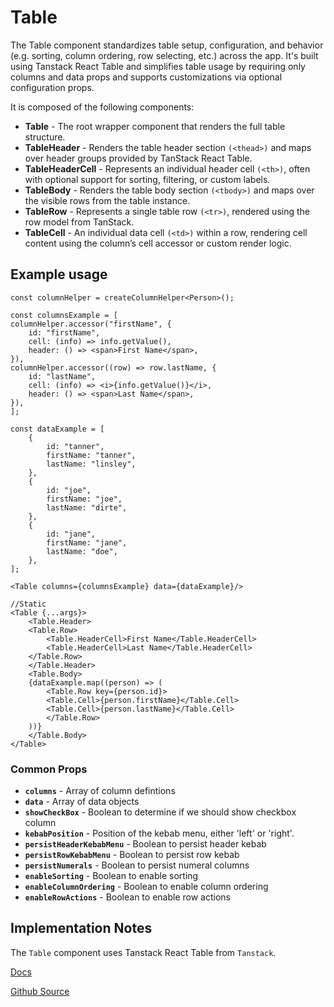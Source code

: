 

<Meta of={TableStories} />

# Table
The Table component standardizes table setup, configuration, and behavior (e.g. sorting, column ordering, row selecting, etc.) across the app. 
It's built using Tanstack React Table and simplifies table usage by requiring only columns and data props and supports customizations via optional configuration props.

It is composed of the following components:

- **Table** - The root wrapper component that renders the full table structure.
- **TableHeader** - Renders the table header section `(<thead>)` and maps over header groups provided by TanStack React Table.
- **TableHeaderCell** - Represents an individual header cell `(<th>)`, often with optional support for sorting, filtering, or custom labels.
- **TableBody** - Renders the table body section `(<tbody>)` and maps over the visible rows from the table instance.
- **TableRow** - Represents a single table row `(<tr>)`, rendered using the row model from TanStack.
- **TableCell** - An individual data cell `(<td>)` within a row, rendering cell content using the column’s cell accessor or custom render logic.

## Example usage
```tsx
const columnHelper = createColumnHelper<Person>();

const columnsExample = [
columnHelper.accessor("firstName", {
    id: "firstName",
    cell: (info) => info.getValue(),
    header: () => <span>First Name</span>,
}),
columnHelper.accessor((row) => row.lastName, {
    id: "lastName",
    cell: (info) => <i>{info.getValue()}</i>,
    header: () => <span>Last Name</span>,
}),
];

const dataExample = [
    {
        id: "tanner",
        firstName: "tanner",
        lastName: "linsley",
    },
    {
        id: "joe",
        firstName: "joe",
        lastName: "dirte",
    },
    {
        id: "jane",
        firstName: "jane",
        lastName: "doe",
    },
];

<Table columns={columnsExample} data={dataExample}/>

//Static 
<Table {...args}>
    <Table.Header>
    <Table.Row>
        <Table.HeaderCell>First Name</Table.HeaderCell>
        <Table.HeaderCell>Last Name</Table.HeaderCell>
    </Table.Row>
    </Table.Header>
    <Table.Body>
    {dataExample.map((person) => (
        <Table.Row key={person.id}>
        <Table.Cell>{person.firstName}</Table.Cell>
        <Table.Cell>{person.lastName}</Table.Cell>
        </Table.Row>
    ))}
    </Table.Body>
</Table>

```

<Canvas of={TableStories.Default} />

### Common Props
* **`columns`** - Array of column defintions 
* **`data`** - Array of data objects 
* **`showCheckBox`** - Boolean to determine if we should show checkbox column
* **`kebabPosition`** - Position of the kebab menu, either 'left' or 'right'.
* **`persistHeaderKebabMenu`** - Boolean to persist header kebab
* **`persistRowKebabMenu`** - Boolean to persist row kebab
* **`persistNumerals`** - Boolean to persist numeral columns
* **`enableSorting`** - Boolean to enable sorting 
* **`enableColumnOrdering`** - Boolean to enable column ordering 
* **`enableRowActions`** - Boolean to enable row actions 

## Implementation Notes
The `Table` component uses Tanstack React Table from `Tanstack`.

[Docs](https://tanstack.com/table/latest)

[Github Source](https://github.com/tanstack/table)